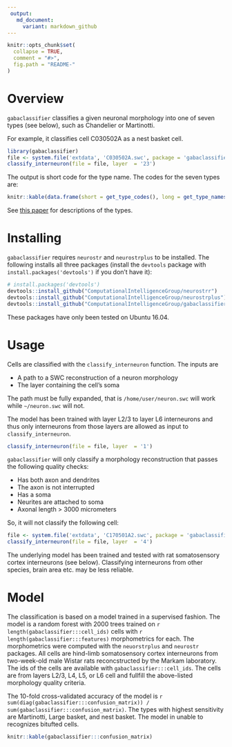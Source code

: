 ```yaml
---
 output:
   md_document:
     variant: markdown_github
---
```


<!-- README.md is generated from README.Rmd. Please edit that file -->

```r
knitr::opts_chunk$set(
  collapse = TRUE,
  comment = "#>",
  fig.path = "README-"
)
```
  
# Overview 

`gabaclassifier` classifies a given neuronal morphology into one of seven types (see below), such as Chandelier or Martinotti. 

For example, it classifies cell C030502A as a nest basket cell.

```r
library(gabaclassifier) 
file <- system.file('extdata', 'C030502A.swc', package = 'gabaclassifier')
classify_interneuron(file = file, layer  = '23')
``` 

The output is short code for the type name. The codes for the seven types are: 
```r
knitr::kable(data.frame(short = get_type_codes(), long = get_type_names())  )
```  

See [this paper](https://www.ncbi.nlm.nih.gov/pubmed/15378039) for descriptions of the types.

# Installing   

`gabaclassifier` requires `neurostr` and `neurostrplus` to be installed. The following installs all three packages (install the `devtools` package with `install.packages('devtools')` if you don't have it):
```r
# install.packages('devtools')
devtools::install_github("ComputationalIntelligenceGroup/neurostrr")
devtools::install_github("ComputationalIntelligenceGroup/neurostrplus")
devtools::install_github("ComputationalIntelligenceGroup/gabaclassifier") 
```   
These packages have only been tested on Ubuntu 16.04.    

# Usage
Cells are classified with the `classify_interneuron` function. The inputs are

- A path to a SWC reconstruction of a neuron morphology 
- The layer containing the cell's soma 

The path must be fully expanded, that is `/home/user/neuron.swc` will work while `~/neuron.swc` will not. 

The model has been trained with layer L2/3 to layer L6 interneurons and thus only interneurons from those layers are allowed as input to `classify_interneuron`.  
```r
classify_interneuron(file = file, layer  = '1')
```
 
`gabaclassifier` will only classify a morphology reconstruction that passes the following quality checks:

- Has both axon and dendrites 
- The axon is not interrupted
- Has a soma
- Neurites are attached to soma 
- Axonal length > 3000 micrometers 

So, it will not classify the following cell:
```r
file <- system.file('extdata', 'C170501A2.swc', package = 'gabaclassifier')
classify_interneuron(file = file, layer  = '4')
```

The underlying model has been trained and tested with rat somatosensory cortex interneurons (see below). Classifying interneurons from other species, brain area etc. may be less reliable.
  
# Model  
The classification is based on a model trained in a supervised fashion. The model is a random forest with 2000 trees trained on `r length(gabaclassifier:::cell_ids)` cells with `r length(gabaclassifier:::features)` morphometrics for each. The morphometrics were computed with the `neuorstrplus` and `neurostr` packages. All cells are hind-limb somatosensory cortex interneurons from two-week-old male Wistar rats reconcstructed by the Markam laboratory. The ids of the cells are available with `gabaclassifier:::cell_ids`. The cells are from layers L2/3, L4, L5, or L6 cell and fullfill the above-listed morphology quality criteria.  

The 10-fold cross-validated accuracy of the model is `r sum(diag(gabaclassifier:::confusion_matrix)) / sum(gabaclassifier:::confusion_matrix)`. The types with highest sensitivity are Martinotti, Large basket, and nest basket. The model in unable to recognizes bitufted cells. 
```r
knitr::kable(gabaclassifier:::confusion_matrix)
```

